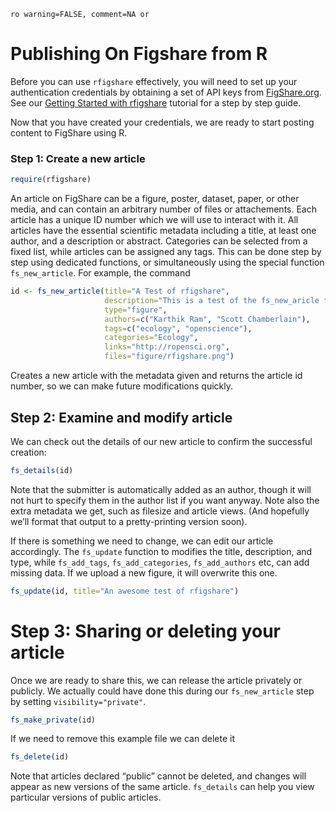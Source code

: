 `ro warning=FALSE, comment=NA or`

# Publishing On Figshare from R

Before you can use `rfigshare` effectively, you will need to set up your authentication credentials by obtaining a set of API keys from [FigShare.org](http://fishshare.org).  See our [Getting Started with rfigshare](https://github.com/ropensci/rfigshare/blob/master/inst/doc/getting_started.md) tutorial for a step by step guide.  


Now that you have created your credentials, we are ready to start posting content to FigShare using R.  

### Step 1: Create a new article

``` r
require(rfigshare)
```


An article on FigShare can be a figure, poster, dataset, paper, or other media, and can contain an arbitrary number of files or attachements.  Each article has a unique ID number which we will use to interact with it.  All articles have the essential scientific metadata including a title, at least one author, and a description or abstract.  Categories can be selected from a fixed list, while articles can be assigned any tags.  This can be done step by step using dedicated functions, or simultaneously using the special function `fs_new_article`.  For example, the command

``` r
id <- fs_new_article(title="A Test of rfigshare", 
                     description="This is a test of the fs_new_aricle function and related methods", 
                     type="figure", 
                     authors=c("Karthik Ram", "Scott Chamberlain"), 
                     tags=c("ecology", "openscience"), 
                     categories="Ecology", 
                     links="http://ropensci.org", 
                     files="figure/rfigshare.png")
```

Creates a new article with the metadata given and returns the article id number, so we can make future modifications quickly.  

## Step 2: Examine and modify article

We can check out the details of our new article to confirm the successful creation:

``` r
fs_details(id)

```
Note that the submitter is automatically added as an author, though it will not hurt to specify them in the author list if you want anyway.  Note also the extra metadata we get, such as filesize and article views. (And hopefully we'll format that output to a pretty-printing version soon). 

If there is something we need to change, we can edit our article accordingly.  The `fs_update` function to modifies the title, description, and type, while `fs_add_tags`, `fs_add_categories`, `fs_add_authors` etc, can add missing data.  If we upload a new figure, it will overwrite this one.

```r
fs_update(id, title="An awesome test of rfigshare")
```

# Step 3: Sharing or deleting your article

Once we are ready to share this, we can release the article privately or publicly.  We actually could have done this during our `fs_new_article` step by setting `visibility="private"`.  

``` r
fs_make_private(id)
```

If we need to remove this example file we can delete it

``` r
fs_delete(id)
```

Note that articles declared "public" cannot be deleted, and changes will appear as new versions of the same article.  `fs_details` can help you view particular versions of public articles.  
